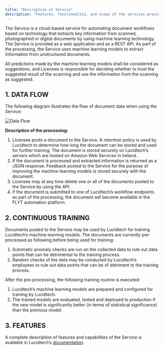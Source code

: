 ```yaml
---
title: "Description of Service"
description: "Features, functionality, and scope of the services provided."
---
```


The Service is a cloud-based service for automating document workflows based on technology that extracts key information from scanned, photographed or digital documents by using machine learning technology. The Service is provided as a web application and as a REST API. As part of the processing, the Service uses machine learning models to extract information from unstructured documents.

All predictions made by the machine learning models shall be considered as suggestions, and Licensee is responsible for deciding whether to trust the suggested result of the scanning and use the information from the scanning as suggested.

## **1. DATA FLOW**

The following diagram illustrates the flow of document data when using the Service:

![Data Flow](/img/description-of-services.png)

**Description of the processing:**

1. Licensee posts a document to the Service. A retention policy is used by Lucidtech to determine how long the document can be stored and used for further training. The document is stored securely on Lucidtech’s servers which are hosted on Amazon Web Services in Ireland.
2. If the document is processed and extracted information is returned as a JSON response. Feedback posted to the Service for the purpose of improving the machine learning models is stored securely with the document.
3. Licensee may at any time delete one or all of the documents posted to the Service by using the API.
4. If the document is submitted to one of Lucidtech’s workflow endpoints as part of the processing, the document will become available in the FLYT automation platform.

## **2. CONTINUOUS TRAINING**

Documents posted to the Service may be used by Lucidtech for training Lucidtech’s machine learning models. The documents are currently pre-processed as following before being used for training:

1. Automatic anomaly checks are run on the collected data to rule out data points that can be detrimental to the training process.
2. Random checks of the data may be conducted by Lucidtech’s employees to rule out data points that can be of detriment to the training process.

After the pre-processing, the following training routine is executed:

1. Lucidtech’s machine learning models are prepared and configured for training by Lucidtech.
2. The trained models are evaluated, tested and deployed to production if the new model is significantly better (in terms of statistical significance) than the previous model.

## **3. FEATURES**

A complete description of features and capabilities of the Service is available in Lucidtech’s [documentation](/).
